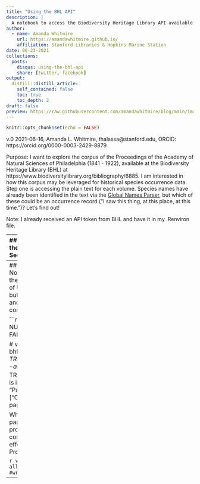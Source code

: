 ```yaml
---
title: "Using the BHL API"
description: |
  A notebook to access the Biodiversity Heritage Library API available through the rOpenSci package `rbhl`.
author:
  - name: Amanda Whitmire
    url: https://amandawhitmire.github.io/
    affiliation: Stanford Libraries & Hopkins Marine Station
date: 06-23-2021
collections:
  posts:
    disqus: using-the-bhl-api
    share: [twitter, facebook]
output:
  distill::distill_article:
    self_contained: false
    toc: true
    toc_depth: 2
draft: false
preview: https://raw.githubusercontent.com/amandawhitmire/blog/main/images/BHL_ANSPtable.jpg
---
```


```r
knitr::opts_chunk$set(echo = FALSE)
```
v.0 2021-06-16, Amanda L. Whitmire, thalassa@stanford.edu, ORCID: https://orcid.org/0000-0003-2429-8879

Purpose: I want to explore the corpus of the Proceedings of the Academy of Natural Sciences of Philadelphia (1841 - 1922), available at the Biodiversity Heritage Library (BHL) at https://www.biodiversitylibrary.org/bibliography/6885. I am interested in how this corpus may be leveraged for historical species occurrence data. Step one is accessing the plain text for each volume. Species names have already been identified in the text via the [Global Names Parser](http://www.globalnames.org/), but which of these could be an occurrence record (\"I saw this thing, at this place, at this time.\")? Let's find out!

Note: I already received an API token from BHL and have it in my .Renviron file.

---
## Getting the metadata out of BHL
Going to use the `rbhl` package to interface with the BHL API. See https://docs.ropensci.org/rbhl/ 

If you don't have the package installed, un-comment the start of this line to install the package

```r
# install.packages("rbhl") 
```

Load the Libraries we need. Good ol' Tidyverse!!

```r
library(rbhl)
library(tidyverse)
library(rmarkdown)
library(knitr)
```

Let's test out a `rbhl` function by doing and author search.

```r
bhl_authorsearch(name='Doubleday, Nellie')
```
It works!

Okay, now search the BHL catalog for 'Proceedings of the Academy of Natural Sciences of Philadelphia.' Note: of course I've been to BHL and I know the URL for this collection. But for the sake of learning how to do this programmatically, we proceed thusly...

```r
#creates a tibble named `anspsearch`
anspsearch <- bhl_publicationsearch('Proceedings of the Academy of Natural Sciences of Philadelphia')

#display the tibble (uses `rmarkdown` package for rendering)
paged_table(anspsearch)
```

What we want is in the first row. The TitleID is '6885', so let's see where we can go from there.

Get a list of items from the result of the title search, and put them in a List called `anspitems`

```r
anspitems <- bhl_gettitlemetadata(6885, items = TRUE, as='list')$Result[[1]]$Items 
```

Look at the first item in the list:

```r
anspitems[[1]]
```

Okay, so we can see now that the item-level data is in nested lists. That is, `anspitems` is a list where each item within `anspitems` is itself a list with metadata regarding each volume of the Proceedings. Let's pull that metadata out into a tibble.

```r
len <- length(anspitems) # how many items for the loop
dat <- as_tibble(anspitems[[1]],) # create a tibble for the metadata to go into
for (i in 2:len){
  newrow <- as_tibble(anspitems[[i]]) #create the new row of data
  dat <- dat %>% bind_rows(newrow) # not sure why I couldn't use 'add_row' function, but this works I guess
}
rm(newrow, i) # clean up your workspace
kable(head(dat)) # look at your data
```
OH CRIPES - there are duplicate volumes. DANG. We're going to have to de-duplicate the tibble based on ... maybe the `Volume` column? ::shrugs:: This will not be a specific de-dup - like, I don't know how to pick which of the two volumes to keep, so I guess we'll keep whatever the function decides for us. If I had to guess, it'll keep the first instance of each volume.

```r
unique_vols = dat[!duplicated(dat$Volume),]
kable(head(unique_vols))
```

BOOM!! We have a list of each volume of the Proceedings with the year and the URL for each. This is the first step - DONE. Looking at this table, yes, the first instance of each volume is kept. 

---
## Downloading each volume of the Proceedings
Now let's get into the business of trying to access the OCR text of the proceedings. Since I have a list of URLs, we could probably also do this in Python, but this 'rbhl' R-package makes it easy to query and pull the text we need. After I build out our corpus, we can shift over to Python ...

```r
# USAGE 
# bhl_getitemmetadata(
#   itemid = NULL,
#   pages = TRUE,
#   ocr = FALSE,
#   parts = FALSE,
#   as = "table",
#   key = NULL,
#   ...
# )

# volmeta <- bhl_getitemmetadata(as_tibble(unique_vols$ItemID), TRUE, ocr = TRUE)
volmeta <- as_tibble(bhl_getitemmetadata(unique_vols$ItemID[1], TRUE, ocr = TRUE))
colnames(volmeta) # OCR info is in a table tucked into the column #21 called "Pages"
ocr <- as_tibble(volmeta[[21]][[1]]["OcrText"])
print(ocr[10,]) # just look at the 10th page of text
```

What we have now is a tibble where each row is a page of OCR text from the volume of the proceedings that we've pulled from the API. Let's concatenate the rows into a single block of text, effectively rendering a complete volume of the Proceedings into one block.

```r
vol <- paste0(ocr) # concatenates the rows all together
write(vol, file = "test.txt") #write it out as a text file
```

---
